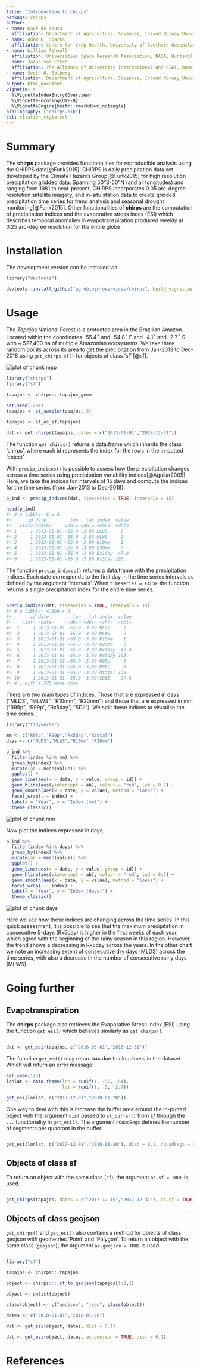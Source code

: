 ```yaml
---
title: "Introduction to chirps"
package: chirps
author:
- name: Kauê de Sousa
  affiliation: Department of Agricultural Sciences, Inland Norway University of Applied Sciences, Hamar, Norway; and The Alliance of Bioversity International and CIAT, Rome, Italy
- name: Adam H. Sparks 
  affiliation: Centre for Crop Health, University of Southern Queensland, Toowoomba, Australia
- name: William Ashmall 
  affiliation: Universities Space Research Association, NASA, Huntsville, USA
- name: Jacob van Etten 
  affiliation: The Alliance of Bioversity International and CIAT, Rome, Italy
- name: Svein Ø. Solberg 
  affiliation: Department of Agricultural Sciences, Inland Norway University of Applied Sciences, Hamar, Norway
output: html_document
vignette: >
  %\VignetteIndexEntry{Overview}
  %\VignetteEncoding{UTF-8}
  %\VignetteEngine{knitr::rmarkdown_notangle}
bibliography: ["chirps.bib"]
csl: citation_style.csl
---
```




# Summary

The **chirps** package provides functionalities for reproducible analysis using the CHIRPS data[@Funk2015]. CHIRPS is daily precipitation data set developed by the Climate Hazards Group[@Funk2015] for high resolution precipitation gridded data. Spanning 50°S-50°N (and all longitudes) and ranging from 1981 to near-present, CHIRPS incorporates 0.05 arc-degree resolution satellite imagery, and in-situ station data to create gridded precipitation time series for trend analysis and seasonal drought monitoring[@Funk2015]. Other functionalities of **chirps** are the computation of precipitation indices and the evaporative stress index (ESI) which describes temporal anomalies in evapotranspiration produced weekly at 0.25 arc-degree resolution for the entire globe.

# Installation

The development version can be installed via


```r
library("devtools")

devtools::install_github("agrobioinfoservices/chirps", build_vignettes = TRUE)

```


# Usage

The *Tapajós* National Forest is a protected area in the Brazilian Amazon. Located within the coordinates -55.4$^{\circ}$ and -54.8$^{\circ}$ E and -4.1$^{\circ}$ and -2.7$^{\circ}$ S with ~ 527,400 ha of multiple Amazonian ecosystems. We take three random points across its area to get the precipitation from Jan-2013 to Dec-2018 using `get_chirps.sf()` for objects of class 'sf' [@sf].

<img src="map.png" title="plot of chunk map" alt="plot of chunk map" style="display: block; margin: auto;" />



```r
library("chirps")
library("sf")

tapajos <- chirps:::tapajos_geom

set.seed(1234)
tapajos <- st_sample(tapajos, 3)

tapajos <- st_as_sf(tapajos)

dat <- get_chirps(tapajos, dates = c("2013-01-01","2018-12-31"))
```


The function `get_chirps()` returns a data.frame which inherits the class 'chirps', where each id represents the index for the rows in the in-putted 'object'. 

With `precip_indices()` is possible to assess how the precipitation changes across a time series using precipitation variability indices[@Aguilar2005]. Here, we take the indices for intervals of 15 days and compute the indices for the time series (from Jan-2013 to Dec-2018).


```r
p_ind <- precip_indices(dat, timeseries = TRUE, intervals = 15)

head(p_ind)
#> # A tibble: 6 x 6
#>      id date         lon   lat index  value
#>   <int> <date>     <dbl> <dbl> <chr>  <dbl>
#> 1     1 2013-01-01 -55.0 -3.80 MLDS     7  
#> 2     1 2013-01-01 -55.0 -3.80 MLWS     2  
#> 3     1 2013-01-01 -55.0 -3.80 R10mm    1  
#> 4     1 2013-01-01 -55.0 -3.80 R20mm    3  
#> 5     1 2013-01-01 -55.0 -3.80 Rx1day  47.4
#> 6     1 2013-01-01 -55.0 -3.80 Rx5day 103.
```

The function `precip_indices()` returns a data.frame with the precipitation indices. Each date corresponds to the first day in the time series intervals as defined by the argument 'intervals'. When `timeseries = FALSE` the function returns a single precipitation index for the entire time series.


```r

precip_indices(dat, timeseries = TRUE, intervals = 15)
#> # A tibble: 4,380 x 6
#>       id date         lon   lat index  value
#>    <int> <date>     <dbl> <dbl> <chr>  <dbl>
#>  1     1 2013-01-01 -55.0 -3.80 MLDS     7  
#>  2     1 2013-01-01 -55.0 -3.80 MLWS     2  
#>  3     1 2013-01-01 -55.0 -3.80 R10mm    1  
#>  4     1 2013-01-01 -55.0 -3.80 R20mm    3  
#>  5     1 2013-01-01 -55.0 -3.80 Rx1day  47.4
#>  6     1 2013-01-01 -55.0 -3.80 Rx5day 103. 
#>  7     1 2013-01-01 -55.0 -3.80 R95p     0  
#>  8     1 2013-01-01 -55.0 -3.80 R99p     0  
#>  9     1 2013-01-01 -55.0 -3.80 Rtotal 139. 
#> 10     1 2013-01-01 -55.0 -3.80 SDII    27.8
#> # … with 4,370 more rows
```

There are two main types of indices. Those that are expressed in days ("MLDS", "MLWS", "R10mm", "R20mm") and those that are expressed in mm ("R95p", "R99p", "Rx5day", "SDII"). We split these indices to visualise the time series.



```r
library("tidyverse")

mm <- c("R95p","R99p","Rx5day","Rtotal")
days <- c("MLDS","MLWS","R10mm","R20mm")

p_ind %>% 
  filter(index %in% mm) %>% 
  group_by(index) %>% 
  mutate(ab = mean(value)) %>% 
  ggplot() +
  geom_line(aes(x = date, y = value, group = id)) + 
  geom_hline(aes(yintercept = ab), colour = "red", lwd = 0.7) +
  geom_smooth(aes(x = date, y = value), method = "loess") +
  facet_wrap(. ~ index) +
  labs(x = "Year", y = "Index (mm)") +
  theme_classic()
```

<img src="mm-1.png" title="plot of chunk mm" alt="plot of chunk mm" style="display: block; margin: auto;" />


Now plot the indices expressed in days.


```r
p_ind %>% 
  filter(index %in% days) %>% 
  group_by(index) %>% 
  mutate(ab = mean(value)) %>% 
  ggplot() +
  geom_line(aes(x = date, y = value, group = id)) + 
  geom_hline(aes(yintercept = ab), colour = "red", lwd = 0.7) + 
  geom_smooth(aes(x = date, y = value), method = "loess") +
  facet_wrap(. ~ index) +
  labs(x = "Year", y = "Index (days)") +
  theme_classic()
```

<img src="days-1.png" title="plot of chunk days" alt="plot of chunk days" style="display: block; margin: auto;" />

Here we see how these indices are changing across the time series. In this quick assessment, it is possible to see that the maximum precipitation in consecutive 5-days (Rx5day) is higher in the first weeks of each year, which agree with the beginning of the rainy season in this region. However, the trend shows a decreasing in Rx5day across the years. In the other chart we note an increasing extent of consecutive dry days (MLDS) across the time series, with also a decrease in the number of consecutive rainy days (MLWS).  

# Going further

## Evapotranspiration 

The **chirps** package also retrieves the Evaporative Stress Index (ESI) using the function `get_esi()` which behaves similarly as `get_chirps()`. 


```r

dat <- get_esi(tapajos, c("2016-05-01","2016-12-31"))

```

The function `get_esi()` may return `NA`s due to cloudiness in the dataset. Which will return an error message:


```r
set.seed(123)
lonlat <- data.frame(lon = runif(1, -55, -54),
                     lat = runif(1, -3, -2.7))

get_esi(lonlat, c("2017-12-01","2018-01-20"))

```

One way to deal with this is increase the buffer area around the in-putted object with the argument `dist` passed to `st_buffer()` from *sf* through the `...` functionality in `get_esi()`. The argument `nQuadSegs` defines the number of segments per quadrant in the buffer.  


```r

get_esi(lonlat, c("2017-12-01","2018-01-20"), dist = 0.1, nQuadSegs = 6)

```

## Objects of class sf

To return an object with the same class (`sf`), the argument `as.sf = TRUE` is used.



```r

get_chirps(tapajos, dates = c("2017-12-15","2017-12-31"), as.sf = TRUE)

```
## Objects of class geojson

`get_chirps()` and `get_esi()` also contains a method for objects of class geojson with geometries 'Point' and 'Polygon'. To return an object with the same class (`geojson`), the argument `as.geojson = TRUE` is used.



```r

library("sf")

tapajos <- chirps:::tapajos

object <- chirps:::.sf_to_geojson(tapajos[1:2,])

object <- unlist(object)

class(object) <- c("geojson", "json", class(object))

dates <- c("2018-01-01","2018-01-20")

dat <- get_esi(object, dates, dist = 0.1)

dat <- get_esi(object, dates, as.geojson = TRUE, dist = 0.1)

```

# References




